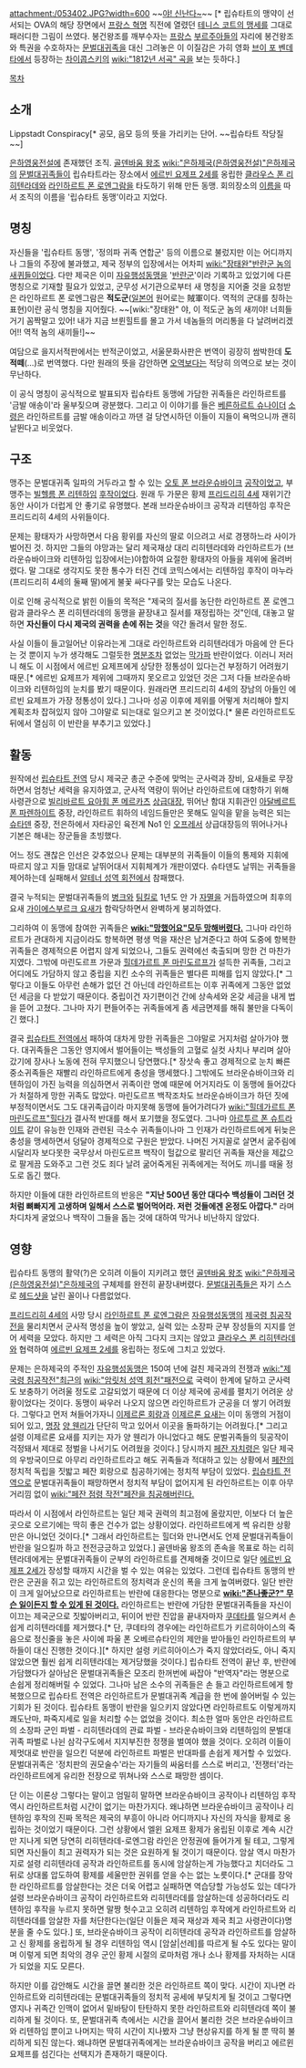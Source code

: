 attachment:/053402.JPG?width=600
~~[[야! 신난다~]]~~ [* 립슈타트의 맹약이 선서되는 OVA의 해당 장면에서 [[프랑스 혁명]] 직전에 열렸던 [[테니스 코트의 맹세]]를 그대로 패러디한 그림이 쓰였다. 봉건왕조를 깨부수자는 [[프랑스]] [[부르주아]]들의 자리에 봉건왕조와 특권을 수호하자는 [[문벌대귀족]]을 대신 그려놓은 이 이질감은 가히 영화 [[브이 포 벤데타]]에서 등장하는 [[차이콥스키]]의 [[wiki:"1812년 서곡" 곡]]을 보는 듯하다.]

[[목차]]

== 소개 ==
Lippstadt Conspiracy[* 공모, 음모 등의 뜻을 가리키는 단어. ~~립슈타트 작당질~~]

[[은하영웅전설]]에 존재했던 조직. [[골덴바움 왕조]] [[wiki:"은하제국(은하영웅전설)"은하제국]]의 [[문벌대귀족]]들이 립슈타트라는 장소에서 [[에르빈 요제프 2세]]를 옹립한 [[클라우스 폰 리히텐라데]]와 [[라인하르트 폰 로엔그람]]을 타도하기 위해 만든 동맹. 회의장소의 [[이름]]을 따서 조직의 이름을 '립슈타트 동맹'이라고 지었다. 

== 명칭 ==
자신들을 '립슈타트 동맹', '정의파 귀족 연합군' 등의 이름으로 불렀지만 이는 어디까지나 그들의 주장에 불과했고, 제국 정부의 입장에서는 어차피 [[wiki:"장태완"반란군 놈의 새퀴들]]이었다. 다만 제국은 이미 [[자유행성동맹]]을 '[[반란군]]'이라 기록하고 있었기에 다른 명칭으로 기재할 필요가 있었고, 군무성 서기관으로부터 새 명칭을 지어줄 것을 요청받은 라인하르트 폰 로엔그람은 '''적도군'''([[일본어]] 원어로는 賊軍이다. 역적의 군대를 칭하는 표현)이란 공식 명칭을 지어줬다. ~~[wiki:"장태완" 야, 이 적도군 놈의 새끼야! 너희들 거기 꼼짝말고 있어! 내가 지금 브륀힐트를 몰고 가서 네놈들의 머리통을 다 날려버리겠어!! 역적 놈의 새끼들!]~~ 

여담으로 을지서적판에서는 반적군이었고, 서울문화사판은 번역이 굉장히 쌈박한데 '''도적떼'''(…)로 번역했다. 다만 원래의 뜻을 감안하면 [[오역]]보다는 적당히 의역으로 보는 것이 무난하다.

이 공식 명칭이 공식적으로 발표되자 립슈타트 동맹에 가담한 귀족들은 라인하르트를 '금발 애송이'라 울부짖으며 광분했다. 그리고 이 이야기를 들은 [[베른하르트 슈나이더]] [[소령]]은 라인하르트를 금발 애송이라고 까댄 걸 당연시하던 이들이 지들이 욕먹으니까 괜히 날뛴다고 비웃었다.

== 구조 ==
맹주는 문벌대귀족 일파의 거두라고 할 수 있는 [[오토 폰 브라운슈바이크]] [[공작]]이었고, 부맹주는 [[빌헬름 폰 리텐하임]] [[후작]]이었다. 원래 두 가문은 황제 [[프리드리히 4세]] 재위기간 동안 사이가 더럽게 안 좋기로 유명했다. 본래 브라운슈바이크 공작과 리텐하임 후작은 프리드리히 4세의 사위들이다.

문제는 황태자가 사망하면서 다음 황위를 자신의 딸로 이으려고 서로 경쟁하느라 사이가 벌어진 것. 하지만 그들의 야망과는 달리 제국재상 대리 리히텐라데와 라인하르트가 (브라운슈바이크와 리텐하임 입장에서는)야합하여 요절한 황태자의 아들을 제위에 올려버렸다. 말 그대로 생각지도 못한 통수가 터진 건데 코믹스에서는 리텐하임 후작이 마누라(프리드리히 4세의 둘째 딸)에게 불꽃 싸다구를 맞는 모습도 나온다.

이로 인해 공식적으로 밝힌 이들의 목적은 "제국의 질서를 농단한 라인하르트 폰 로엔그람과 클라우스 폰 리히텐라데의 동맹을 끝장내고 질서를 재정립하는 것"인데, 대놓고 말하면 '''자신들이 다시 제국의 권력을 손에 쥐는 것'''을 약간 돌려서 말한 정도.

사실 이들이 들고일어난 이유라는게 그대로 라인하르트와 리히텐라데가 마음에 안 든다는 것 뿐이지 누가 생각해도 그럴듯한 [[명분]]조차 없었는 [[막가파]] 반란이었다. 이러니 저러니 해도 이 시점에서 에르빈 요제프에게 상당한 정통성이 있다는건 부정하기 어려웠기 때문.[* 에르빈 요제프가 제위에 그때까지 못오르고 있었던 것은 그저 다들 브라운슈바이크와 리텐하임의 눈치를 봤기 때문이다. 원래라면 프리드리히 4세의 장남의 아들인 에르빈 요제프가 가장 정통성이 있다.] 그나마 성공 이후에 제위를 어떻게 처리해야 할지 계획조차 잡혀있지 않아 그야말로 되는대로 일으키고 본 것이었다.[* 물론 라인하르트도 뒤에서 열심히 이 반란을 부추기고 있었다.]

== 활동 ==
원작에선 [[립슈타트 전역]] 당시 제국군 총군 수준에 맞먹는 군사력과 장비, 요새들로 무장하면서 엄청난 세력을 유지하였고, 군사적 역량이 뛰어난 라인하르트에 대항하기 위해 사령관으로 [[빌리바르트 요아힘 폰 메르카츠]] [[상급대장]], 뛰어난 함대 지휘관인 [[아달베르트 폰 파렌하이트]] 중장, 라인하르트 휘하의 네임드들만은 못해도 일익을 맡을 능력은 되는 [[슈타덴]] 중장, 전은하에서 자타공인 육전계 No1 인 [[오프레서]] 상급대장등의 뛰어나거나 기본은 해내는 장군들을 초빙했다.

어느 정도 괜찮은 인선은 갖추었으나 문제는 대부분의 귀족들이 이들의 통제와 지휘에 따르지 않고 지들 맘대로 날뛰어대서 지휘체계가 개판이였다. 슈타덴도 날뛰는 귀족들을 제어하는데 실패해서 [[알테너 성역 회전]]에서 참패했다.

결국 누적되는 문벌대귀족들의 [[병크]]와 [[팀킬]]로 1년도 안 가 [[자멸]]을 거듭하였으며 최후의 요새 [[가이에스부르크 요새]]가 함락당하면서 완벽하게 붕괴하였다.

그리하여 이 동맹에 참여한 귀족들은 '''[[wiki:"망했어요"모두 망해버렸다.]]''' 그나마 라인하르트가 관대하게 지금이라도 항복하면 평생 먹을 재산은 남겨준다고 하여 도중에 항복한 귀족들은 경제적으론 어렵지 않게 되었으나, 그들도 권력에선 축출되며 망한 건 마찬가지였다. 그밖에 마린도르프 가문과 [[힐데가르트 폰 마린도르프]]가 설득한 귀족들, 그리고 어디에도 가담하지 않고 중립을 지킨 소수의 귀족들은 별다른 피해를 입지 않았다.[* 그렇다고 이들도 아무런 손해가 없던 건 아닌데 라인하르트는 이후 귀족에게 그동안 없었던 세금을 다 받았기 때문이다. 중립이건 자기편이건 간에 상속세와 온갖 세금을 내게 법을 뜯어 고쳤다. 그나마 자기 편들어주는 귀족들에게 좀 세금면제를 해줘 불만을 다독이긴 했다.]

결국 [[립슈타트 전역]]에서 패하여 대차게 망한 귀족들은 그야말로 거지처럼 살아가야 했다. 대귀족들은 그동안 영지에서 벌어들이는 백성들의 고혈로 실컷 사치나 부리며 살아갔기에 장사나 노동에 전혀 무지했으니 당연했다.[* 장삿속 좋고 경제적으로 눈치 빠른 중소귀족들은 재빨리 라인하르트에게 충성을 맹세했다.] 그밖에도 브라운슈바이크와 리텐하임이 가진 능력을 의심하면서 귀족이란 명예 때문에 어거지라도 이 동맹에 들어갔다가 처절하게 망한 귀족도 많았다. 마린도르프 백작조차도 브라운슈바이크가 하던 짓에 부정적이면서도 그도 대귀족급이라 마지못해 동맹에 들어가려다가 [[wiki:"힐데가르트 폰 마린도르프"힐다]]가 결사적 반대를 해서 포기했을 정도였다. 그나마 [[아르투르 폰 슈트라이트]] 같이 유능한 인재와 관련된 극소수 귀족들이나마 그 인재가 라인하르트에게 뒤늦은 충성을 맹세하면서 덩달아 경제적으로 구원은 받았다. 나머진 거지꼴로 살면서 굶주림에 시달리자 보다못한 국무상서 마린도르프 백작이 헐값으로 팔리던 귀족들 재산을 제값으로 팔게끔 도와주고 그런 것도 죄다 날려 굶어죽게된 귀족에게는 적어도 끼니를 때울 정도로 돕긴 했다. 

하지만 이들에 대한 라인하르트의 반응은 '''"지난 500년 동안 대다수 백성들이 그러던 것처럼 뼈빠지게 고생하며 일해서 스스로 벌어먹어라. 저런 것들에겐 온정도 아깝다."''' 라며 차디차게 굴었으나 백작이 그들을 돕는 것에 대하여 막거나 비난하지 않았다.
== 영향 ==
립슈타트 동맹의 활약(?)은 오히려 이들이 지키려고 했던 [[골덴바움 왕조]] [[wiki:"은하제국(은하영웅전설)"은하제국]]의 구체제를 완전히 끝장내버렸다. [[문벌대귀족]]들은 자기 스스로 [[헤드샷]]을 날린 꼴이나 다름없었다.

[[프리드리히 4세]]의 사망 당시 [[라인하르트 폰 로엔그람]]은 [[자유행성동맹]]의 [[제국령 침공작전]]을 물리치면서 군사적 명성을 높이 쌓았고, 실력 있는 소장파 군부 장성들의 지지를 얻어 세력을 모았다. 하지만 그 세력은 아직 그다지 크지는 않았고 [[클라우스 폰 리히텐라데]]와 협력하여 [[에르빈 요제프 2세]]를 옹립하는 정도에 그치고 있었다.

문제는 은하제국의 주적인 [[자유행성동맹]]은 150여 년에 걸친 제국과의 전쟁과 [[wiki:"제국령 침공작전"최근의]] [[wiki:"암릿처 성역 회전"패전]]으로 국력이 한계에 달하고 군사력도 보충하기 어려울 정도로 고갈되었기 때문에 더 이상 제국에 공세를 펼치기 어려운 상황이었다는 것이다. 동맹이 싸우러 나오지 않으면 라인하르트가 군공을 더 쌓기 어려웠다. 그렇다고 먼저 쳐들어가자니 [[이제르론 회랑]]과 [[이제르론 요새]]는 이미 동맹의 거점이 되어 있고, [[명장]] [[양 웬리]]가 단단히 막고 있어서 이곳을 돌파하기는 어려웠다.[* 그리고 설령 이제르론 요새를 지키는 자가 양 웬리가 아니었다고 해도 문벌귀족들의 뒷공작이 걱정돼서 제대로 정벌을 나서기도 어려웠을 것이다.]
당시까지 [[페잔 자치령]]은 일단 제국의 우방국이므로 아무리 라인하르트라고 해도 귀족들과 적대하고 있는 상황에서 [[페잔]]의 정치적 독립을 짓밟고 페잔 회랑으로 침공하기에는 정치적 부담이 있었다. [[립슈타트 전역]]으로 문벌대귀족들이 패망하면서 정치적 부담이 없어지게 된 라인하르트는 이후 아무 거리낌 없이 [[wiki:"페잔 점령 작전"페잔을 침공해버린다.]]

따라서 이 시점에서 라인하르트는 일단 제국 권력의 최고점에 올랐지만, 이보다 더 높은 곳으로 오르기에는 딱히 좋은 건수가 없는 상황이었다. 라인하르트에게 썩 유리한 상황만은 아니었던 것이다.[* 그래서 라인하르트는 힐더와 만나면서도 언제 문벌대귀족들이 반란을 일으킬까 하고 전전긍긍하고 있었다.] 골덴바움 왕조의 존속을 목표로 하는 리히텐라데에게는 문벌대귀족들이 군부의 라인하르트를 견제해줄 것이므로 일단 [[에르빈 요제프 2세]]가 장성할 때까지 시간을 벌 수 있는 여유는 있었다.
그런데 립슈타트 동맹의 반란은 군권을 쥐고 있는 라인하르트의 정치력과 운신의 폭을 크게 높여버렸다. 일단 반란이 크게 일어났으므로 라인하르트는 반란에 대응한다는 명분으로 '''[[wiki:"존나좋군?" 무슨 일이든지 할 수 있게 된 것이다.]]'''
라인하르트는 반란에 가담한 문벌대귀족들을 자신이 이끄는 제국군으로 짓밟아버리고, 뒤이어 반란 진압을 끝내자마자 [[쿠데타]]를 일으켜서 손쉽게 리히텐라데를 제거했다.[* 단, 쿠데타의 경우에는 라인하르트가 키르히아이스의 죽음으로 정신줄을 놓은 사이에 파울 폰 오베르슈타인의 제안을 받아들인 라인하르트의 부하들이 대신 진행한 것이다.][* 하지만 설령 키르히아이스가 죽지 않았더라도, 아니 죽지 않았으면 훨씬 쉽게 리히텐라데는 제거당했을 것이다.] 립슈타트 전역이 끝난 후, 반란에 가담했다가 살아남은 문벌대귀족들은 모조리 한꺼번에 싸잡아 "반역자"라는 명분으로 손쉽게 정리해버릴 수 있었다. 그나마 남은 소수의 귀족들은 손 들고 라인하르트에게 항복했으므로 립슈타트 전역은 라인하르트가 문벌대귀족 계급을 한 번에 쓸어버릴 수 있는 기회가 된 것이다.
립슈타트 동맹이 반란을 일으키지 않았다면 라인하르트도 이렇게까지 쾌도난마, 파죽지세로 일을 처리할 수는 없었을 것이다. 최소한 얼마 동안은 라인하르트의 소장파 군인 파벌 - 리히텐라데의 관료 파벌 - 브라운슈바이크와 리텐하임의 문벌대귀족 파벌로 나뉜 삼각구도에서 지지부진한 정쟁을 벌여야 했을 것이다. 오히려 이들이 제멋대로 반란을 일으킨 덕분에 라인하르트 파벌은 반대파를 손쉽게 제거할 수 있었다. 문벌대귀족은 '정치판의 권모술수'라는 자기들의 싸움터를 스스로 버리고, '전쟁터'라는 라인하르트에게 유리한 전장으로 뛰쳐나와 스스로 패망한 셈이다.

단 이는 이론상 그렇다는 말이고 엄밀히 말하면 브라운슈바이크 공작이나 리텐하임 후작 역시 라인하르트처럼 시간이 없기는 마찬가지다. 왜냐하면 브라운슈바이크 공작이나 리텐하임 후작의 진짜 목적은 제국의 부흥이 아니라 어디까지나 자신의 자식을 황제로 옹립하는 것이었기 때문이다. 그런 상황에서 엘윈 요제프 황제가 옹립된 이후로 계속 시간만 지나게 되면 당연히 리히텐라데-로엔그람 라인은 안정권에 들어가게 될 테고, 그렇게 되면 자신들이 최고 권력자가 되는 것은 요원하게 될 것이기 때문이다. 암살 역시 마찬가지로 설령 리히텐라데 공작과 라인하르트를 동시에 암살하는게 가능했다고 치더라도 그 뒤로 상대롤 압도하여 황제를 세울만한 권위를 얻을 수는 없는 노릇이다.[* 군대를 장악한 라인하르트를 암살한다는 것은 더욱 어렵고 실패하면 역습당할 가능성도 있는 데다가 설령 브라운슈바이크 공작이 라인하르트와 리히텐라데를 암살하는데 성공하더라도 리텐하임 후작을 누르지 못하면 말짱 헛수고고 오히려 리텐하임 후작에게 라인하르트와 리히텐라데를 암살한 자를 처단한다는(일단 이들은 제국 재상과 제국 최고 사령관이다)명분을 줄 수도 있다.] 또, 브라운슈바이크 공작이 리히텐라데 공작과 라인하르트를 암살하고 신 황제를 옹립하게 될 경우 리텐하임 역시 [암살|선례]를 따르게 될 수도 있다는 말이며 이렇게 되면 최악의 경우 군인 황제 시절의 로마처럼 개나 소나 황제를 자처하는 시대가 되었을 지도 모른다. 

하지만 이를 감안해도 시간을 끌면 불리한 것은 라인하르트 쪽이 맞다. 시간이 지나면 라인하르트와 리히텐라데는 문벌대귀족들의 정치적 공세에 부딪치게 될 것이고 그렇다면 영지나 귀족간 인맥이 없어서 밑바탕이 탄탄하지 못한 라인하르트와 리히텐라데 쪽이 불리하게 될 것이다. 또, 문벌대귀족 측에서는 시간을 끌어서 불리한 것은 브라운슈바이크와 리텐하임 뿐이고 나머지는 딱히 시간이 지나봤자 그냥 현상유지를 하게 될 뿐 딱히 불리하게 되진 않는다. 왜냐하면 문벌대귀족에게는 브라운슈바이크 공작을 버리고 에르윈 요제프를 섬긴다는 선택지가 존재하기 때문이다.
